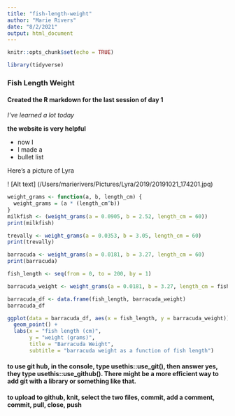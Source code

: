 ```yaml
---
title: "fish-length-weight"
author: "Marie Rivers"
date: "8/2/2021"
output: html_document
---
```


```r
knitr::opts_chunk$set(echo = TRUE)

library(tidyverse)
```
### Fish Length Weight
#### Created the R markdown for the last session of day 1
*I've learned a lot today*

**the website is very helpful**

* now I
 + I made a 
 + bullet list
 
 Here's a picture of Lyra
 
 ! [Alt text] (/Users/marierivers/Pictures/Lyra/2019/20191021_174201.jpq)
 
```r

weight_grams <- function(a, b, length_cm) {
  weight_grams = (a * (length_cm^b))
}
milkfish <- (weight_grams(a = 0.0905, b = 2.52, length_cm = 60))
print(milkfish)

trevally <- weight_grams(a = 0.0353, b = 3.05, length_cm = 60)
print(trevally)

barracuda <- weight_grams(a = 0.0181, b = 3.27, length_cm = 60)
print(barracuda)

fish_length <- seq(from = 0, to = 200, by = 1)

barracuda_weight <- weight_grams(a = 0.0181, b = 3.27, length_cm = fish_length)

barracuda_df <- data.frame(fish_length, barracuda_weight)
barracuda_df

ggplot(data = barracuda_df, aes(x = fish_length, y = barracuda_weight)) +
  geom_point() +
  labs(x = "fish length (cm)",
       y = "weight (grams)",
       title = "Barracuda Weight",
       subtitle = "barracuda weight as a function of fish length")

```
#### to use git hub, in the console, type usethis::use_git(), then answer yes, they type usethis::use_github(). There might be a more efficient way to add git with a library or something like that.

#### to upload to github, knit, select the two files, commit, add a comment, commit, pull, close, push
 
 
 